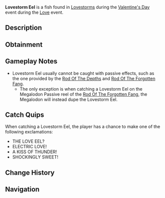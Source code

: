 {{FishInfobox
|image          = Lovestorm Eel.png
|rarity         = Limited
|event          = Love
|sea            = First Sea
|location       = [[Valentine's Day]]
|sublocation    = 
|sources        = Fishing Rod
|nopassive      = 1
|radar_location = 
|prog_speed     = -90
|xp             = 10000
|weather        = Clear
|time           = 
|season         = Winter
|bait           = Chocolate Fish
|base_weight    = 7000
|base_value     = 15000
|weight_range   = 3500
|base_chance    = 0.0001
|base_resil     = 3
}}
'''Lovestorm Eel''' is a {{Rarity|Limited}} fish found in [[Lovestorm]]s during the [[Valentine's Day]] event during the [[Love]] event.

== Description ==
{{Description|A lovely yet dangerous creature, striking with unpredictable ruthlessness. It thrives in a rare storm, leaving chaos behind it as it travels through the waters.|Bestiary Entry}}

== Obtainment ==
{{Description|When the storm rages, the passion approaches.|Bestiary Hint}}
{{Fish Availability|
Lovestorm/Normal
|top_rods      = 
Great Rod of Oscar\29792.8\82563.49;
Astralhook Rod\27917.42\85487.72;
Challenger's Rod\27375.4\87864.89;
Tempest Rod\26991.92\85997.91;
Fang of the Eclipse\26769.64\92115.72;
Destiny Rod\13975.9\39114.85;
Heaven's Rod\15165.75\43261.96;
Carrot Rod\17533.6\55697.67;
Relic Rod\12148.34\38535.84;
Seraphic Rod\25329.5\80257.11;
Ethereal Prism Rod\23902.81\71749.72;
No-Life Rod\20333.64\64845.06;
Free Spirit Rod\19748.24\60287.68;
Rod Of The Forgotten Fang\19401.22\60136.77;
Blazebringer Rod\14738.54\47814.32;
Depthseeker Rod\14639.23\48665.16;
Rod Of The Exalted One\14529.49\43413.73;
Rod Of The Depths\12927.48\40744.6;
Zeus Rod\12057.09\39115.25;
Trident Rod\12007.8\36554.88;
Avalanche Rod\10514.82\35043.54;
Volcanic Rod\9670.93\31374.13;
Steady Rod\3673.7\12811.46
|recommended   = Challenger's Rod
}}

== Gameplay Notes ==
* Lovestorm Eel usually cannot be caught with passive effects, such as the one provided by the [[Rod Of The Depths]] and [[Rod Of The Forgotten Fang]].
** The only exception is when catching a Lovestorm Eel on the Megalodon Passive reel of the [[Rod Of The Forgotten Fang]], the Megalodon will instead dupe the Lovestorm Eel.

== Catch Quips ==
When catching a Lovestorm Eel, the player has a chance to make one of the following exclamations:
* THE LOVE EEL?
* ELECTRIC LOVE!
* A KISS OF THUNDER!
* SHOCKINGLY SWEET!

== Change History ==
{{Change History|{{subst:Current Version}}}}

== Navigation ==
{{Fish Navbox|Love}}